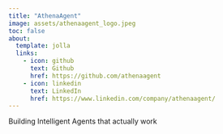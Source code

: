 ```yaml
---
title: "AthenaAgent"
image: assets/athenaagent_logo.jpeg
toc: false
about:
  template: jolla
  links:
    - icon: github
      text: Github
      href: https://github.com/athenaagent
    - icon: linkedin
      text: LinkedIn
      href: https://www.linkedin.com/company/athenaagent/
---
```



Building Intelligent Agents that actually work
